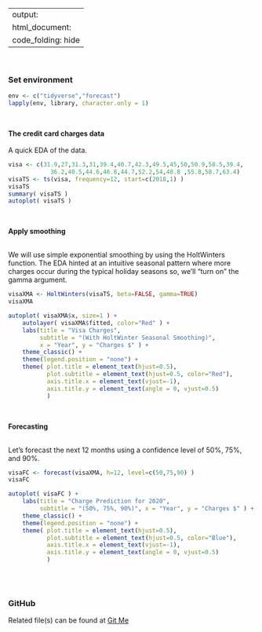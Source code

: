 
---
output:
    html_document:
        code_folding: hide 
---
<br>

### Set environment
```r
env <- c("tidyverse","forecast")
lapply(env, library, character.only = 1)
```
<br>

**The credit card charges data**  
<br>
A quick EDA of the data.
```r
visa <- c(31.9,27,31.3,31,39.4,40.7,42.3,49.5,45,50,50.9,58.5,39.4,
            36.2,40.5,44.6,46.8,44.7,52.2,54,48.8 ,55.8,58.7,63.4)
visaTS <- ts(visa, frequency=12, start=c(2018,1) )
visaTS
summary( visaTS )
autoplot( visaTS )
```
<br>

**Apply smoothing**  
<br>

We will use simple exponential smoothing by using the HoltWinters function.
The EDA hinted at an intuitive seasonal pattern where more charges occur during
the typical holiday seasons so, we'll "turn on" the gamma argument.  

```r
visaXMA <- HoltWinters(visaTS, beta=FALSE, gamma=TRUE)
visaXMA

autoplot( visaXMA$x, size=1 ) +
    autolayer( visaXMA$fitted, color="Red" ) +
    labs(title = "Visa Charges",
         subtitle = "(With HoltWinter Seasonal Smoothing)",
         x = "Year", y = "Charges $" ) +
    theme_classic() + 
    theme(legend.position = "none") +
    theme( plot.title = element_text(hjust=0.5),
           plot.subtitle = element_text(hjust=0.5, color="Red"),
           axis.title.x = element_text(vjust=-1),
           axis.title.y = element_text(angle = 0, vjust=0.5)
           )

```
<br>

**Forecasting**  
<br>

Let's forecast the next 12 months using a confidence level of 50%, 75%, 
and 90%.  

```r
visaFC <- forecast(visaXMA, h=12, level=c(50,75,90) )
visaFC

autoplot( visaFC ) +
    labs(title = "Charge Prediction for 2020",
         subtitle = "(50%, 75%, 90%)", x = "Year", y = "Charges $" ) +
    theme_classic() + 
    theme(legend.position = "none") +
    theme( plot.title = element_text(hjust=0.5),
           plot.subtitle = element_text(hjust=0.5, color="Blue"),
           axis.title.x = element_text(vjust=-1),
           axis.title.y = element_text(angle = 0, vjust=0.5)
           )

```



<br><br>


### GitHub
Related file(s) can be found at <a href="https://github.com/eltownes/USF-LIS4273/tree/master/Module%2012">Git Me</a>
<br><br>

